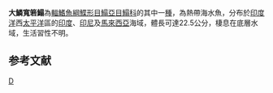 {{Speciesbox 
| taxon = Brachirus macrolepis
| authority = [[Bleeker|Bleeker]], 1858
| status = NE
| status_system = IUCN3.1
| synonyms = *''Synaptura macrolepis, Bleeker, 1858 ''
*''Euryglossa macrolepis, Bleeker, 1858 ''
}}

'''大鱗寬箬鰨'''為[[輻鰭魚綱|輻鰭魚綱]][[鰈形目|鰈形目]][[鰨亞目|鰨亞目]][[鰨科|鰨科]]的其中一[[種|種]]，為熱帶海水魚，分布於[[印度洋|印度洋]]西[[太平洋|太平洋]]區的[[印度|印度]]、[[印尼|印尼]]及[[馬來西亞|馬來西亞]]海域，體長可達22.5公分，棲息在底層水域，生活習性不明。

==参考文献==
{{reflist}}
{{Taxonbar}}

[[Category:寬箬鰨屬|D]]